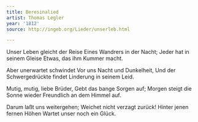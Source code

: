 ```yaml
---
title: Beresinalied
artist: Thomas Legler
year: '1812'
source: http://ingeb.org/Lieder/unserleb.html

---
```



Unser Leben gleicht der Reise
Eines Wandrers in der Nacht;
Jeder hat in seinem Gleise
Etwas, das ihm Kummer macht.

Aber unerwartet schwindet
Vor uns Nacht und Dunkelheit,
Und der Schwergedrückte findet
Linderung in seinem Leid. 

Mutig, mutig, liebe Brüder,
Gebt das bange Sorgen auf;
Morgen steigt die Sonne wieder
Freundlich an dem Himmel auf.

Darum laßt uns weitergehen;
Weichet nicht verzagt zurück!
Hinter jenen fernen Höhen
Wartet unser noch ein Glück. 
